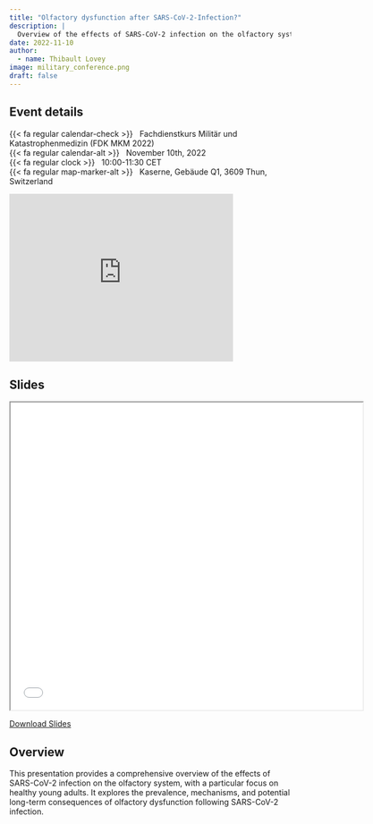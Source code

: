 ```yaml
---
title: "Olfactory dysfunction after SARS-CoV-2-Infection?"
description: |
  Overview of the effects of SARS-CoV-2 infection on the olfactory system
date: 2022-11-10
author: 
  - name: Thibault Lovey
image: military_conference.png
draft: false
---
```

## Event details

{{< fa regular calendar-check >}}&nbsp;&nbsp; Fachdienstkurs Militär und Katastrophenmedizin (FDK MKM 2022)<br>
{{< fa regular calendar-alt >}}&nbsp;&nbsp; November 10th, 2022<br>
{{< fa regular clock >}}&nbsp;&nbsp; 10:00-11:30 CET<br>
{{< fa regular map-marker-alt >}}&nbsp;&nbsp; Kaserne, Gebäude Q1, 3609 Thun, Switzerland

<iframe src="https://www.google.com/maps/embed?pb=!1m18!1m12!1m3!1d2393.287239401886!2d7.616511275177083!3d46.75836901996705!2m3!1f0!2f0!3f0!3m2!1i1024!2i768!4f13.1!3m3!1m2!1s0x478fb3f1593d5351%3A0xe56bcbcbc7856d99!2sMZR%20Thun%20-%20Milit%C3%A4rspital%20Thun!5e0!3m2!1sen!2snl!4v1691062511016!5m2!1sen!2snl" width="400" height="300" style="border:0;" allowfullscreen="" loading="lazy" referrerpolicy="no-referrer-when-downgrade"></iframe>

## Slides

<iframe class="slide-deck ar16x9" src="military_conference.html" title="Olfactory dysfunction after SARS-CoV-2-Infection?" width="125%" height="550"></iframe>

<p class="text-center">
  <a class="btn btn-primary btn-lg cv-download" href="military_conference.html" target="_blank">
    <i class="fa-solid fa-file-arrow-down"></i> Download Slides
  </a>
</p>
## Overview

This presentation provides a comprehensive overview of the effects of SARS-CoV-2 infection on the olfactory system, with a particular focus on healthy young adults. It explores the prevalence, mechanisms, and potential long-term consequences of olfactory dysfunction following SARS-CoV-2 infection.